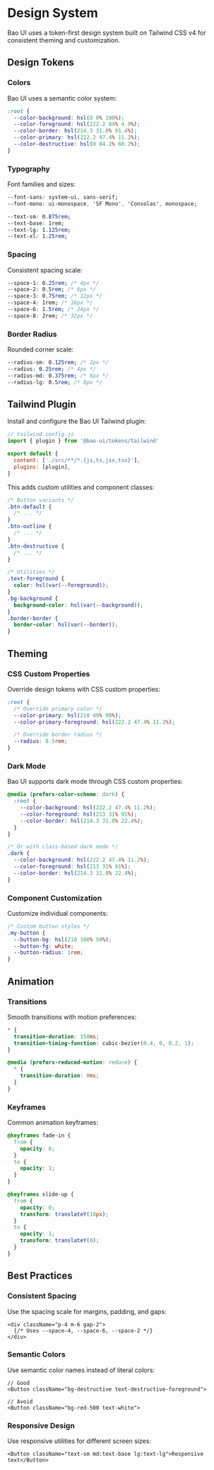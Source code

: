 # Design System

Bao UI uses a token-first design system built on Tailwind CSS v4 for consistent theming and customization.

## Design Tokens

### Colors

Bao UI uses a semantic color system:

```css
:root {
  --color-background: hsl(0 0% 100%);
  --color-foreground: hsl(222.2 84% 4.9%);
  --color-border: hsl(214.3 31.8% 91.4%);
  --color-primary: hsl(222.2 47.4% 11.2%);
  --color-destructive: hsl(0 84.2% 60.2%);
}
```

### Typography

Font families and sizes:

```css
--font-sans: system-ui, sans-serif;
--font-mono: ui-monospace, 'SF Mono', 'Consolas', monospace;

--text-sm: 0.875rem;
--text-base: 1rem;
--text-lg: 1.125rem;
--text-xl: 1.25rem;
```

### Spacing

Consistent spacing scale:

```css
--space-1: 0.25rem; /* 4px */
--space-2: 0.5rem; /* 8px */
--space-3: 0.75rem; /* 12px */
--space-4: 1rem; /* 16px */
--space-6: 1.5rem; /* 24px */
--space-8: 2rem; /* 32px */
```

### Border Radius

Rounded corner scale:

```css
--radius-sm: 0.125rem; /* 2px */
--radius: 0.25rem; /* 4px */
--radius-md: 0.375rem; /* 6px */
--radius-lg: 0.5rem; /* 8px */
```

## Tailwind Plugin

Install and configure the Bao UI Tailwind plugin:

```js
// tailwind.config.js
import { plugin } from '@bao-ui/tokens/tailwind'

export default {
  content: ['./src/**/*.{js,ts,jsx,tsx}'],
  plugins: [plugin],
}
```

This adds custom utilities and component classes:

```css
/* Button variants */
.btn-default {
  /* ... */
}
.btn-outline {
  /* ... */
}
.btn-destructive {
  /* ... */
}

/* Utilities */
.text-foreground {
  color: hsl(var(--foreground));
}
.bg-background {
  background-color: hsl(var(--background));
}
.border-border {
  border-color: hsl(var(--border));
}
```

## Theming

### CSS Custom Properties

Override design tokens with CSS custom properties:

```css
:root {
  /* Override primary color */
  --color-primary: hsl(210 40% 98%);
  --color-primary-foreground: hsl(222.2 47.4% 11.2%);

  /* Override border radius */
  --radius: 0.5rem;
}
```

### Dark Mode

Bao UI supports dark mode through CSS custom properties:

```css
@media (prefers-color-scheme: dark) {
  :root {
    --color-background: hsl(222.2 47.4% 11.2%);
    --color-foreground: hsl(213 31% 91%);
    --color-border: hsl(214.3 31.8% 22.4%);
  }
}

/* Or with class-based dark mode */
.dark {
  --color-background: hsl(222.2 47.4% 11.2%);
  --color-foreground: hsl(213 31% 91%);
  --color-border: hsl(214.3 31.8% 22.4%);
}
```

### Component Customization

Customize individual components:

```css
/* Custom button styles */
.my-button {
  --button-bg: hsl(210 100% 50%);
  --button-fg: white;
  --button-radius: 1rem;
}
```

## Animation

### Transitions

Smooth transitions with motion preferences:

```css
* {
  transition-duration: 150ms;
  transition-timing-function: cubic-bezier(0.4, 0, 0.2, 1);
}

@media (prefers-reduced-motion: reduce) {
  * {
    transition-duration: 0ms;
  }
}
```

### Keyframes

Common animation keyframes:

```css
@keyframes fade-in {
  from {
    opacity: 0;
  }
  to {
    opacity: 1;
  }
}

@keyframes slide-up {
  from {
    opacity: 0;
    transform: translateY(10px);
  }
  to {
    opacity: 1;
    transform: translateY(0);
  }
}
```

## Best Practices

### Consistent Spacing

Use the spacing scale for margins, padding, and gaps:

```tsx
<div className="p-4 m-6 gap-2">
  {/* Uses --space-4, --space-6, --space-2 */}
</div>
```

### Semantic Colors

Use semantic color names instead of literal colors:

```tsx
// Good
<Button className="bg-destructive text-destructive-foreground">

// Avoid
<Button className="bg-red-500 text-white">
```

### Responsive Design

Use responsive utilities for different screen sizes:

```tsx
<Button className="text-sm md:text-base lg:text-lg">Responsive text</Button>
```
